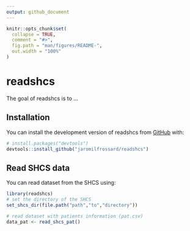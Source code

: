 ```yaml
---
output: github_document
---
```


<!-- README.md is generated from README.Rmd. Please edit that file -->

```r
knitr::opts_chunk$set(
  collapse = TRUE,
  comment = "#>",
  fig.path = "man/figures/README-",
  out.width = "100%"
)
```

# readshcs

<!-- badges: start -->
<!-- badges: end -->

The goal of readshcs is to ...

## Installation

You can install the development version of readshcs from [GitHub](https://github.com/jaromilfrossard/readshcs) with:

``` r
# install.packages("devtools")
devtools::install_github("jaromilfrossard/readshcs")
```

## Read SHCS data

You can read dataset from the SHCS using:

```r
library(readshcs)
# set the directory of the SHCS
set_shcs_dir(file.path("path","to","directory"))

# read dataset with patients information (pat.csv)
data_pat <- read_shcs_pat()
```

